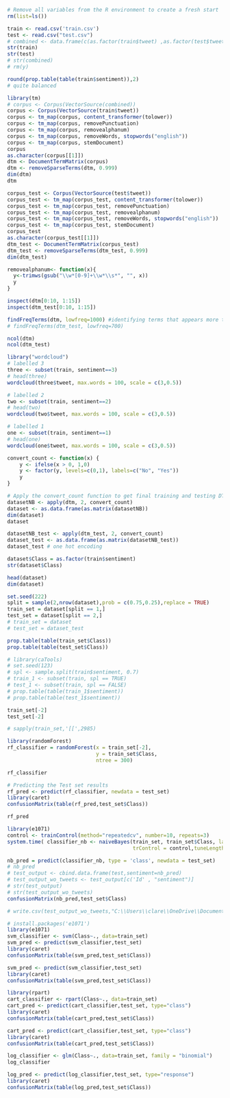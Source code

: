 ```{r}
# Remove all variables from the R environment to create a fresh start
rm(list=ls())
```

```{r}
train <- read.csv('train.csv')
test <- read.csv("test.csv")
# combined <- data.frame(c(as.factor(train$tweet) ,as.factor(test$tweet)))
str(train)
str(test)
# str(combined)
# rm(y)
```

```{r}
round(prop.table(table(train$sentiment)),2)
# quite balanced
```

```{r}
library(tm)
# corpus <- Corpus(VectorSource(combined))
corpus <- Corpus(VectorSource(train$tweet))
corpus <- tm_map(corpus, content_transformer(tolower))  
corpus <- tm_map(corpus, removePunctuation)
corpus <- tm_map(corpus, removealphanum)
corpus <- tm_map(corpus, removeWords, stopwords("english"))
corpus <- tm_map(corpus, stemDocument)
corpus
as.character(corpus[[1]])
dtm <- DocumentTermMatrix(corpus)
dtm <- removeSparseTerms(dtm, 0.999)
dim(dtm)
dtm
```
```{r}
corpus_test <- Corpus(VectorSource(test$tweet))
corpus_test <- tm_map(corpus_test, content_transformer(tolower))  
corpus_test <- tm_map(corpus_test, removePunctuation)
corpus_test <- tm_map(corpus_test, removealphanum)
corpus_test <- tm_map(corpus_test, removeWords, stopwords("english"))
corpus_test <- tm_map(corpus_test, stemDocument)
corpus_test
as.character(corpus_test[[1]])
dtm_test <- DocumentTermMatrix(corpus_test)
dtm_test <- removeSparseTerms(dtm_test, 0.999)
dim(dtm_test)
```
```{r}
removealphanum<- function(x){
  y<-trimws(gsub("\\w*[0-9]+\\w*\\s*", "", x))
  y
}
```

```{r}
inspect(dtm[0:10, 1:15])
inspect(dtm_test[0:10, 1:15])
```
```{r}
findFreqTerms(dtm, lowfreq=1000) #identifying terms that appears more than 1000 times
# findFreqTerms(dtm_test, lowfreq=700)
```

```{r}
ncol(dtm)
ncol(dtm_test)
```

```{r}
library("wordcloud")
# labelled 3
three <- subset(train, sentiment==3)
# head(three)
wordcloud(three$tweet, max.words = 100, scale = c(3,0.5))
```

```{r}
# labelled 2
two <- subset(train, sentiment==2)
# head(two)
wordcloud(two$tweet, max.words = 100, scale = c(3,0.5))
```

```{r}
# labelled 1
one <- subset(train, sentiment==1)
# head(one)
wordcloud(one$tweet, max.words = 100, scale = c(3,0.5))
```

```{r}
convert_count <- function(x) {
    y <- ifelse(x > 0, 1,0)
    y <- factor(y, levels=c(0,1), labels=c("No", "Yes"))
    y
}
```

```{r}
# Apply the convert_count function to get final training and testing DTMs
datasetNB <- apply(dtm, 2, convert_count)
dataset <- as.data.frame(as.matrix(datasetNB))
dim(dataset)
dataset
```

```{r}
datasetNB_test <- apply(dtm_test, 2, convert_count)
dataset_test <- as.data.frame(as.matrix(datasetNB_test))
dataset_test # one hot encoding
```


```{r}
dataset$Class = as.factor(train$sentiment)
str(dataset$Class)
```

```{r}
head(dataset)
dim(dataset)
```
```{r}
set.seed(222)
split = sample(2,nrow(dataset),prob = c(0.75,0.25),replace = TRUE)
train_set = dataset[split == 1,]
test_set = dataset[split == 2,]
# train_set = dataset
# test_set = dataset_test

prop.table(table(train_set$Class))
prop.table(table(test_set$Class))
```

```{r}
# library(caTools)
# set.seed(123)
# spl <- sample.split(train$sentiment, 0.7)
# train_1 <- subset(train, spl == TRUE)
# test_1 <- subset(train, spl == FALSE)
# prop.table(table(train_1$sentiment))
# prop.table(table(test_1$sentiment))
```

```{r}
train_set[-2]
test_set[-2]
```
```{r}
# sapply(train_set,'[[',2985)
```


```{r}
library(randomForest)
rf_classifier = randomForest(x = train_set[-2],
                             y = train_set$Class,
                             ntree = 300)

rf_classifier
```

```{r}
# Predicting the Test set results 
rf_pred <- predict(rf_classifier, newdata = test_set)
library(caret)
confusionMatrix(table(rf_pred,test_set$Class))

```

```{r}
rf_pred
```

```{r}
library(e1071)
control <- trainControl(method="repeatedcv", number=10, repeats=3)
system.time( classifier_nb <- naiveBayes(train_set, train_set$Class, laplace = 1,
                                         trControl = control,tuneLength = 7) )
```

```{r}
nb_pred = predict(classifier_nb, type = 'class', newdata = test_set)
# nb_pred
# test_output <- cbind.data.frame(test,sentiment=nb_pred)
# test_output_wo_tweets <- test_output[c('Id' , "sentiment")]
# str(test_output)
# str(test_output_wo_tweets)
confusionMatrix(nb_pred,test_set$Class)
```
```{r}
# write.csv(test_output_wo_tweets,"C:\\Users\\clare\\OneDrive\\Documents\\SUTD1\\Term 6\\AE\\AE comp\\results.csv", row.names = FALSE)
```


```{r}
# install.packages('e1071') 
library(e1071) 
svm_classifier <- svm(Class~., data=train_set)
svm_pred <- predict(svm_classifier,test_set)
library(caret)
confusionMatrix(table(svm_pred,test_set$Class))
```

```{r}
svm_pred <- predict(svm_classifier,test_set)
library(caret)
confusionMatrix(table(svm_pred,test_set$Class))
```

```{r}
library(rpart)
cart_classifier <- rpart(Class~., data=train_set)
cart_pred <- predict(cart_classifier,test_set, type="class")
library(caret)
confusionMatrix(table(cart_pred,test_set$Class))
```

```{r}
cart_pred <- predict(cart_classifier,test_set, type="class")
library(caret)
confusionMatrix(table(cart_pred,test_set$Class))
```

```{r}
log_classifier <- glm(Class~., data=train_set, family = "binomial")
log_classifier
```

```{r log reg does not classify}
log_pred <- predict(log_classifier,test_set, type="response")
library(caret)
confusionMatrix(table(log_pred,test_set$Class))
```

